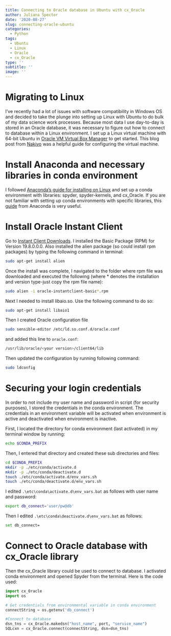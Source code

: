 ```yaml
---
title: Connecting to Oracle database in Ubuntu with cx_Oracle
author: Juliana Spector
date: '2020-08-27'
slug: connecting-oracle-ubuntu
categories:
  - Python
tags:
  - Ubuntu
  - Linux
  - Oracle
  - cx_Oracle
type: ''
subtitle: ''
image: ''
---
```


# Migrating to Linux
I've recently had a lot of issues with software compatibility in Windows OS and decided to take the plunge into setting up Linux with Ubuntu to do bulk of my data science work processes. Because most data I use day-to-day is stored in an Oracle database, it was necessary to figure out how to connect to database within a Linux environment. I set up a Linux virtual machine with 64-bit Ubuntu in [Oracle VM Virtual Box Manager](https://www.virtualbox.org/) to get started. This blog post from [Nakivo](https://www.nakivo.com/blog/install-ubuntu-on-virtualbox-virtual-machine/) was a helpful guide for configuring the virtual machine.

# Install Anaconda and necessary libraries in conda environment
I followed [Anaconda's guide for installing on Linux](https://docs.anaconda.com/anaconda/install/linux/) and set up a conda environment with libraries: spyder, spyder-kernels, and cx_Oracle. If you are not familiar with setting up conda environments with specific libraries, this [guide](https://docs.conda.io/projects/conda/en/latest/user-guide/tasks/manage-environments.html) from Anaconda is very useful.

# Install Oracle Instant Client
Go to [Instant Client Downloads](https://www.oracle.com/database/technologies/instant-client/linux-x86-64-downloads.html). I installed the Basic Package (RPM) for Version 19.8.0.0.0. Also installed the alien package (so could install rpm packages) by typing the following command in terminal:

```bash
sudo apt-get install alien
````

Once the install was complete, I navigated to the folder where rpm file was downloaded and executed the following (where * denotes the installation and version type-just copy the rpm file name):

```bash
sudo alien -i oracle-instantclient-basic*.rpm
```

Next I needed to install libaio.so. Use the following command to do so:

```bash
sudo apt-get install libaio1
```

Then I created Oracle configuration file

```bash
sudo sensible-editor /etc/ld.so.conf.d/oracle.conf
```

and added this line to `oracle.conf`:

```bash
/usr/lib/oracle/<your version>/client64/lib
```

Then updated the configuration by running following command:

```bash
sudo ldconfig
```

# Securing your login credentials
In order to not include my user name and password in script (for security purposes), I stored the credentials in the conda environment. The credentials in an environment variable will be activated when environment is active and deactivated when environment is inactive.

First, I located the directory for conda environment (last activated) in my terminal window by running: 

```bash
echo $CONDA_PREFIX
```

Then, I entered that directory and created these sub directories and files:

```bash
cd $CONDA_PREFIX
mkdir -p ./etc/conda/activate.d
mkdir -p ./etc/conda/deactivate.d
touch ./etc/conda/activate.d/env_vars.sh
touch ./etc/conda/deactivate.d/env_vars.sh
```

I edited `.\etc\conda\activate.d\env_vars.bat` as follows with user name and password:

```bash
export db_connect='user/pw@db'
```

Then I edited `.\etc\conda\deactivate.d\env_vars.bat` as follows:

```bash
set db_connect=
```

# Connect to Oracle database with cx_Oracle library
Then the cx_Oracle library could be used to connect to database. I activated conda environment and opened Spyder from the terminal. Here is the code used:

```python
import cx_Oracle
import os

# Get credentials from environmental variable in conda environment
connectString = os.getenv('db_connect')

#Connect to database
dsn_tns = cx_Oracle.makedsn("host_name", port, "service_name")
SQLcxn = cx_Oracle.connect(connectString, dsn=dsn_tns)
```